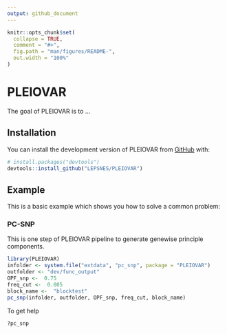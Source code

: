 ```yaml
---
output: github_document
---
```


<!-- README.md is generated from README.Rmd. Please edit that file -->

```r
knitr::opts_chunk$set(
  collapse = TRUE,
  comment = "#>",
  fig.path = "man/figures/README-",
  out.width = "100%"
)
```

# PLEIOVAR

<!-- badges: start -->
<!-- badges: end -->

The goal of PLEIOVAR is to ...

## Installation

You can install the development version of PLEIOVAR from [GitHub](https://github.com/) with:

``` r
# install.packages("devtools")
devtools::install_github("LEPSNES/PLEIOVAR")
```

## Example

This is a basic example which shows you how to solve a common problem:

### PC-SNP

This is one step of PLEIOVAR pipeline to generate genewise principle components. 

```r
library(PLEIOVAR)
infolder <- system.file("extdata", "pc_snp", package = "PLEIOVAR")
outfolder <- "dev/func_output"
OPF_snp <-  0.75
freq_cut <-  0.005
block_name <-  "blocktest"
pc_snp(infolder, outfolder, OPF_snp, freq_cut, block_name)
```

To get help

```r
?pc_snp
```

